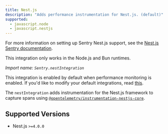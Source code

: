 ```yaml
---
title: Nest.js
description: "Adds performance instrumentation for Nest.js. (default)"
supported:
  - javascript.node
  - javascript.nestjs
---
```


For more information on setting up Sentry Nest.js support, see the [Nest.js Sentry documentation](/platforms/javascript/guides/nestjs/).

<Alert level="info">

This integration only works in the Node.js and Bun runtimes.

</Alert>

_Import name: `Sentry.nestIntegration`_

This integration is enabled by default when performance monitoring is enabled. If you'd like to modify your default integrations, read [this](./../#modifying-default-integrations).

The `nestIntegration` adds instrumentation for the Nest.js framework to capture spans using [`@opentelemetry/instrumentation-nestjs-core`](https://www.npmjs.com/package/@opentelemetry/instrumentation-nestjs-core).

## Supported Versions

- Nest.js `>=4.0.0`
